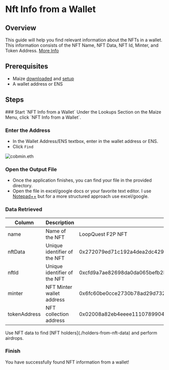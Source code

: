 
# Nft Info from a Wallet

## Overview

This guide will help you find relevant information about the NFTs in a wallet. This information consists of the NFT Name, NFT Data, NFT Id, Minter, and Token Address. [More Info](nft-info-from-a-wallet#data-retrieved)

## Prerequisites

- Maize [downloaded](../download-maize) and [setup](../setup-maize)
- A wallet address or ENS

## Steps

<Steps>
  ### Start `NFT Info from a Wallet`
  Under the Lookups Section on the Maize Menu, click `NFT Info from a Wallet`.

  ### Enter the Address
  - In the Wallet Address/ENS textbox, enter in the wallet address or ENS. 
  - Click `Find`

  ![cobmin.eth](/images/tutorials/nftInfoFromAWallet/cobmineth.jpg)

  ### Open the Output File
  - Once the application finishes, you can find your file in the provided directory.
  - Open the file in excel/google docs or your favorite text editor. I use [Notepad++](https://notepad-plus-plus.org/) but for a more structured approach use excel/google.

<ImageStacking image1="/images/tutorials/nftInfoFromAWallet/FunctionalityComplete.jpg" image2="/images/tutorials/nftInfoFromAWallet/OutputFile.jpg" />


  ### Data Retrieved
| Column | Description | Example |
|----------|----------|----------|
| name   | Name of the NFT   | LoopQuest F2P NFT |
| nftData   | Unique identifier of the NFT   | 0x272079ed71c192a4dea2dc429891b26083559ae24d413599fecd82efd799436d |
| nftId   | Unique identifier of the NFT   | 0xcfd9a7ae82698da0da065befb2b39f3bfe3eca509febdb9da865fafd4d98e543 |
| minter   | NFT Minter wallet address    | 0x6fc60be0cce2730b78ad29d732d823866c07baa0 |
| tokenAddress   | NFT collection address   | 0x02008a82eb4eeee1110789904245c029541a09f6 |

<Callout type="info" emoji="💡">
  Use NFT data to find [NFT holders](./holders-from-nft-data) and perform airdrops.
</Callout>

  ### Finish
  You have successfully found NFT information from a wallet! 
  </Steps>

